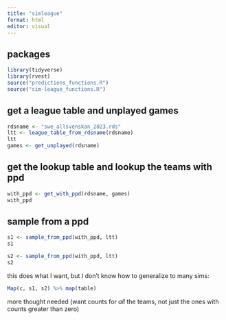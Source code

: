 ```yaml
---
title: "simleague"
format: html
editor: visual
---
```


## packages

```r
library(tidyverse)
library(rvest)
source("predictions_functions.R")
source("sim-league_functions.R")
```

## get a league table and unplayed games

```r
rdsname <- "swe_allsvenskan_2023.rds"
ltt <- league_table_from_rdsname(rdsname)
ltt
games <- get_unplayed(rdsname)
```

## get the lookup table and lookup the teams with ppd

```r
with_ppd <- get_with_ppd(rdsname, games)
with_ppd
```

## sample from a ppd

```r
s1 <- sample_from_ppd(with_ppd, ltt)
s1
```

```r
s2 <- sample_from_ppd(with_ppd, ltt)
s2
```

this does what I want, but I don't know how to generalize to many sims:

```r
Map(c, s1, s2) %>% map(table)
```

more thought needed (want counts for *all* the teams, not just the ones with counts greater than zero)
